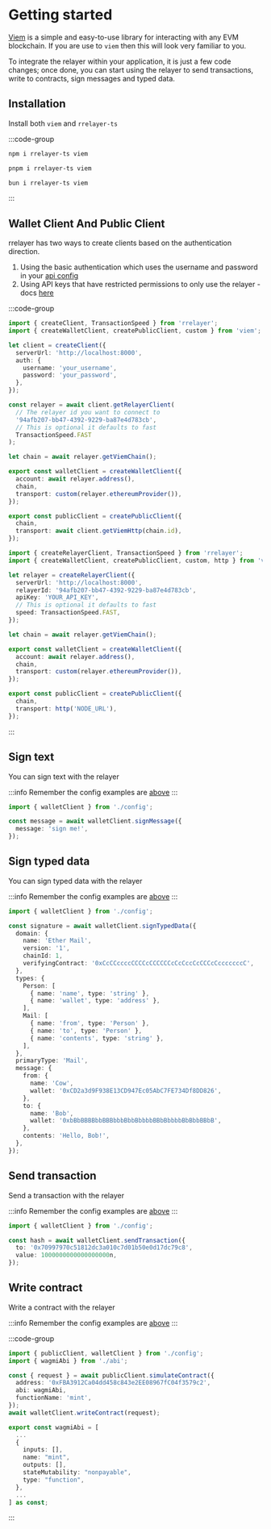 # Getting started

[Viem](https://viem.sh/docs/getting-started) is a simple and easy-to-use library for interacting with any EVM blockchain.
If you are use to `viem` then this will look very familiar to you.

To integrate the relayer within your application, it is just a few code changes; once done,
you can start using the relayer to send transactions, write to contracts, sign messages and typed data.

## Installation

Install both `viem` and `rrelayer-ts`

:::code-group

```bash [npm]
npm i rrelayer-ts viem
```

```bash [pnpm]
pnpm i rrelayer-ts viem
```

```bash [bun]
bun i rrelayer-ts viem
```

:::

## Wallet Client And Public Client

rrelayer has two ways to create clients based on the authentication direction.

1. Using the basic authentication which uses the username and password in your [api config](/config/api-config)
2. Using API keys that have restricted permissions to only use the relayer - docs [here](config/networks/api-keys)

:::code-group

```ts [Basic Auth - config.ts]
import { createClient, TransactionSpeed } from 'rrelayer';
import { createWalletClient, createPublicClient, custom } from 'viem';

let client = createClient({
  serverUrl: 'http://localhost:8000',
  auth: {
    username: 'your_username',
    password: 'your_password',
  },
});

const relayer = await client.getRelayerClient(
  // The relayer id you want to connect to
  '94afb207-bb47-4392-9229-ba87e4d783cb',
  // This is optional it defaults to fast
  TransactionSpeed.FAST
);

let chain = await relayer.getViemChain();

export const walletClient = createWalletClient({
  account: await relayer.address(),
  chain,
  transport: custom(relayer.ethereumProvider()),
});

export const publicClient = createPublicClient({
  chain,
  transport: await client.getViemHttp(chain.id),
});
```

```ts [API Key - config.ts]
import { createRelayerClient, TransactionSpeed } from 'rrelayer';
import { createWalletClient, createPublicClient, custom, http } from 'viem';

let relayer = createRelayerClient({
  serverUrl: 'http://localhost:8000',
  relayerId: '94afb207-bb47-4392-9229-ba87e4d783cb',
  apiKey: 'YOUR_API_KEY',
  // This is optional it defaults to fast
  speed: TransactionSpeed.FAST,
});

let chain = await relayer.getViemChain();

export const walletClient = createWalletClient({
  account: await relayer.address(),
  chain,
  transport: custom(relayer.ethereumProvider()),
});

export const publicClient = createPublicClient({
  chain,
  transport: http('NODE_URL'),
});
```

:::

## Sign text

You can sign text with the relayer

:::info
Remember the config examples are [above](/integration/sdk/framework-guides/typescript/viem#wallet-client-and-public-client)
:::

```ts [example]
import { walletClient } from './config';

const message = await walletClient.signMessage({
  message: 'sign me!',
});
```

## Sign typed data

You can sign typed data with the relayer

:::info
Remember the config examples are [above](/integration/sdk/framework-guides/typescript/viem#wallet-client-and-public-client)
:::

```ts [example]
import { walletClient } from './config';

const signature = await walletClient.signTypedData({
  domain: {
    name: 'Ether Mail',
    version: '1',
    chainId: 1,
    verifyingContract: '0xCcCCccccCCCCcCCCCCCcCcCccCcCCCcCcccccccC',
  },
  types: {
    Person: [
      { name: 'name', type: 'string' },
      { name: 'wallet', type: 'address' },
    ],
    Mail: [
      { name: 'from', type: 'Person' },
      { name: 'to', type: 'Person' },
      { name: 'contents', type: 'string' },
    ],
  },
  primaryType: 'Mail',
  message: {
    from: {
      name: 'Cow',
      wallet: '0xCD2a3d9F938E13CD947Ec05AbC7FE734Df8DD826',
    },
    to: {
      name: 'Bob',
      wallet: '0xbBbBBBBbbBBBbbbBbbBbbbbBBbBbbbbBbBbbBBbB',
    },
    contents: 'Hello, Bob!',
  },
});
```

## Send transaction

Send a transaction with the relayer

:::info
Remember the config examples are [above](/integration/sdk/framework-guides/typescript/viem#wallet-client-and-public-client)
:::

```ts [example]
import { walletClient } from './config';

const hash = await walletClient.sendTransaction({
  to: '0x70997970c51812dc3a010c7d01b50e0d17dc79c8',
  value: 1000000000000000000n,
});
```

## Write contract

Write a contract with the relayer

:::info
Remember the config examples are [above](/integration/sdk/framework-guides/typescript/viem#wallet-client-and-public-client)
:::

:::code-group

```ts [example]
import { publicClient, walletClient } from './config';
import { wagmiAbi } from './abi';

const { request } = await publicClient.simulateContract({
  address: '0xFBA3912Ca04dd458c843e2EE08967fC04f3579c2',
  abi: wagmiAbi,
  functionName: 'mint',
});
await walletClient.writeContract(request);
```

```ts [abi]
export const wagmiAbi = [
  ...
  {
    inputs: [],
    name: "mint",
    outputs: [],
    stateMutability: "nonpayable",
    type: "function",
  },
  ...
] as const;
```

:::

